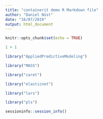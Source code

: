 ```yaml
---
title: "containerit demo R Markdown file"
author: "Daniel Nüst"
date: "16/07/2019"
output: html_document
---
```


```r
knitr::opts_chunk$set(echo = TRUE)
```

```r
1 + 1
```

```r
library("AppliedPredictiveModeling")
```

```r
library("MASS")
```

```r
library("caret")
```

```r
library("elasticnet")
```

```r
library("lars")
```

```r
library("pls")
```

```r
sessioninfo::session_info()
```
